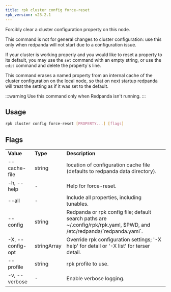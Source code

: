 ```yaml
---
title: rpk cluster config force-reset
rpk_version: v23.2.1
---
```


<head>
  <meta name="title" content="rpk cluster config force-reset | Redpanda Docs" />
  <meta name="description" content="rpk cluster config force-reset" />
  <link rel="canonical" href="https://docs.redpanda.com/docs/reference/rpk/rpk-cluster/rpk-cluster-config-force-reset/" />
</head>

Forcibly clear a cluster configuration property on this node.

This command is not for general changes to cluster configuration: use this only
when redpanda will not start due to a configuration issue.

If your cluster is working properly and you would like to reset a property
to its default, you may use the `set` command with an empty string, or
use the `edit` command and delete the property`s line.

This command erases a named property from an internal cache of the cluster
configuration on the local node, so that on next startup redpanda will treat
the setting as if it was set to the default.

:::warning
Use this command only when Redpanda isn't running.
:::

## Usage

```bash
rpk cluster config force-reset [PROPERTY...] [flags]
```

## Flags

<table>
  <tbody>
    <tr>
      <td>
        <strong>Value</strong>
      </td>
      <td>
        <strong>Type</strong>
      </td>
      <td>
        <strong>Description</strong>
      </td>
    </tr>
    <tr>
      <td>--cache-file</td>
      <td>string</td>
      <td>
        location of configuration cache file (defaults to redpanda data
        directory).
      </td>
    </tr>
    <tr>
      <td>-h, --help</td>
      <td>-</td>
      <td>Help for force-reset.</td>
    </tr>
    <tr>
      <td>--all</td>
      <td>-</td>
      <td>Include all properties, including tunables.</td>
    </tr>
    <tr>
      <td>--config</td>
      <td>string</td>
      <td>
        Redpanda or rpk config file; default search paths are
        ~/.config/rpk/rpk.yaml, $PWD, and /etc/redpanda/`redpanda.yaml`.
      </td>
    </tr>
    <tr>
      <td>-X, --config-opt</td>
      <td>stringArray</td>
      <td>
        Override rpk configuration settings; '-X help' for detail or '-X list'
        for terser detail.
      </td>
    </tr>
    <tr>
      <td>--profile</td>
      <td>string</td>
      <td>rpk profile to use.</td>
    </tr>
    <tr>
      <td>-v, --verbose</td>
      <td>-</td>
      <td>Enable verbose logging.</td>
    </tr>
  </tbody>
</table>

